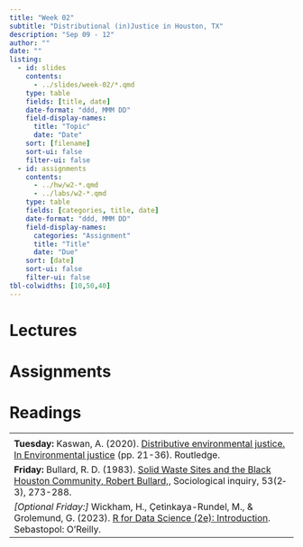 ```yaml
---
title: "Week 02"
subtitle: "Distributional (in)Justice in Houston, TX"
description: "Sep 09 - 12"
author: ""
date: ""
listing:
  - id: slides
    contents:
      - ../slides/week-02/*.qmd
    type: table
    fields: [title, date]
    date-format: "ddd, MMM DD"
    field-display-names:
      title: "Topic"
      date: "Date"
    sort: [filename]
    sort-ui: false
    filter-ui: false
  - id: assignments
    contents:
      - ../hw/w2-*.qmd
      - ../labs/w2-*.qmd
    type: table
    fields: [categories, title, date]
    date-format: "ddd, MMM DD"
    field-display-names:
      categories: "Assignment"
      title: "Title"
      date: "Due"
    sort: [date]
    sort-ui: false
    filter-ui: false
tbl-colwidths: [10,50,40]
---
```


# Lectures

::: {#slides}
:::

# Assignments

::: {#assignments}
:::

# Readings
|                                                                                                           |
|-----------------------------------------------------------------------------------------------------------|
| |
|**Tuesday:** Kaswan, A. (2020). [Distributive environmental justice. In Environmental justice](https://www.taylorfrancis.com/chapters/edit/10.4324/9780429029585-4/distributive-environmental-justice-alice-kaswan) (pp. 21-36). Routledge.                          |
|**Friday:** Bullard, R. D. (1983). [Solid Waste Sites and the Black Houston Community, Robert Bullard, ](https://drrobertbullard.com/wp-content/uploads/2014/07/Bullard-Solid-Waste-and-Houston-Black-Community_Sociological-Inquiry-Vol-53-Spring-1983_4-7-14.pdf), Sociological inquiry, 53(2‐3), 273-288. |
*[Optional Friday:]* Wickham, H., Çetinkaya-Rundel, M., & Grolemund, G. (2023). [R for Data Science (2e): Introduction](https://r4ds.hadley.nz/data-visualize.html). Sebastopol: O'Reilly.   |              